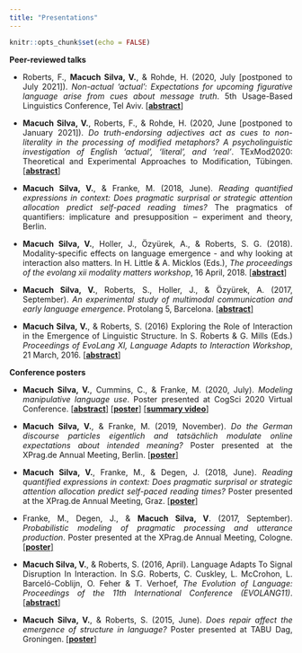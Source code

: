 ```yaml
---
title: "Presentations"
---
```


```r
knitr::opts_chunk$set(echo = FALSE)
```

<style>
body {
  text-align: justify}

h1 {
  text-align: center
}
</style>

**Peer-reviewed talks**

* Roberts, F., **Macuch Silva, V.**, & Rohde, H. (2020, July [postponed to July 2021]). _Non-actual 'actual': Expectations for upcoming figurative language arise from cues about message truth_. 5th Usage-Based Linguistics Conference, Tel Aviv. [<a href="github.com/vini-macuch-silva/vini-macuch-silva.github.io/UBL-submission.pdf" target="_blank"><b>abstract</b></a>]

* **Macuch Silva, V.**, Roberts, F., & Rohde, H. (2020, June [postponed to January 2021]). _Do truth-endorsing adjectives act as cues to non-literality in the processing of modified metaphors? A psycholinguistic investigation of English 'actual', 'literal', and 'real'_. TExMod2020: Theoretical and
Experimental Approaches to Modification, Tübingen. [[**abstract**](https://github.com/vini-macuch-silva/vini-macuch-silva.github.io/blob/master/TExMod2020_paper_9.pdf)]

* **Macuch Silva, V.**, & Franke, M. (2018, June). _Reading quantified expressions in context: Does pragmatic surprisal or strategic attention allocation predict self-paced reading times?_ The pragmatics of quantifiers: implicature and presupposition – experiment and theory, Berlin.

* **Macuch Silva, V.**, Holler, J., Özyürek, A., & Roberts, S. G. (2018). Modality-specific effects on language emergence - and why looking at interaction also matters. In H. Little & A. Micklos (Eds.), _The proceedings of the evolang xii modality matters workshop_, 16 April, 2018. [[**abstract**](https://hlittle.com/MM/allpaperpdfs/EvoLangMM_paper3.pdf)]

* **Macuch Silva, V.**, Roberts, S., Holler, J., & Özyürek, A. (2017, September). _An experimental study of multimodal communication and early language emergence_. Protolang 5, Barcelona. [[**abstract**]](http://cbl.ub.edu/wp-content/uploads/2017/09/protolang5_book_of_abstracts.pdf#page=32)

* **Macuch Silva, V.**, & Roberts, S. (2016) Exploring the Role of Interaction in the Emergence of Linguistic Structure. In S. Roberts & G. Mills (Eds.) _Proceedings of EvoLang XI, Language Adapts to Interaction Workshop_, 21 March, 2016. [[**abstract**](https://evolang.org/neworleans/workshops/pdf/MacuchSilva_Lati.pdf)]


**Conference posters**

* **Macuch Silva, V.**, Cummins, C., & Franke, M. (2020, July). _Modeling manipulative language use_. Poster presented at CogSci 2020 Virtual Conference. [[**abstract**]](https://cognitivesciencesociety.org/cogsci20/papers/0382/0382.pdf) [[**poster**]](https://github.com/vini-macuch-silva/vini-macuch-silva.github.io/blob/master/Poster-CogSci2020.pdf) [[**summary video**]](https://github.com/vini-macuch-silva/vini-macuch-silva.github.io/blob/master/Poster-video-CogSci2020.mp4)

* **Macuch Silva, V.**, & Franke, M. (2019, November). _Do the German discourse particles eigentlich and tatsächlich modulate online expectations about intended meaning?_ Poster presented at the XPrag.de Annual Meeting, Berlin. [[**poster**]](https://github.com/vini-macuch-silva/vini-macuch-silva.github.io/blob/master/Poster-XPrag2019.pdf)

* **Macuch Silva, V.**, Franke, M., & Degen, J. (2018, June). _Reading quantified expressions in context: Does pragmatic surprisal or strategic attention allocation predict self-paced reading times?_ Poster presented at the XPrag.de Annual Meeting, Graz. [[**poster**]](https://github.com/vini-macuch-silva/vini-macuch-silva.github.io/blob/master/Poster-XPrag2018.pdf)

* Franke, M., Degen, J., & **Macuch Silva, V**. (2017, September). _Probabilistic modeling of pragmatic processing and utterance production_. Poster presented at the XPrag.de Annual Meeting, Cologne. [[**poster**]](https://github.com/vini-macuch-silva/vini-macuch-silva.github.io/blob/master/Poster-XPrag2017.pdf)

* **Macuch Silva, V.**, & Roberts, S. (2016, April). Language Adapts To Signal Disruption In Interaction. In S.G. Roberts, C. Cuskley, L. McCrohon, L. Barceló-Coblijn, O. Feher & T. Verhoef, _The Evolution of Language: Proceedings of the 11th International Conference (EVOLANG11)_. [[**abstract**](https://evolang.org/neworleans/pdf/EVOLANG_11_paper_20.pdf)]

* **Macuch Silva, V.**, & Roberts, S. (2015, June). _Does repair affect the emergence of structure in language?_ Poster presented at TABU Dag, Groningen. [[**poster**]](https://github.com/vini-macuch-silva/vini-macuch-silva.github.io/blob/master/Poster-TABU-Dag.pdf)